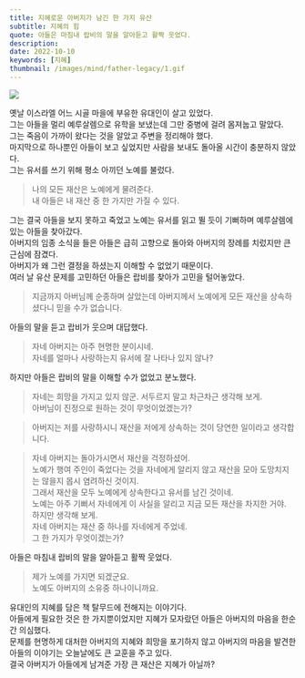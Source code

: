 ```yaml
---
title: 지혜로운 아버지가 남긴 한 가지 유산
subtitle: 지혜의 힘
quote: 아들은 마침내 랍비의 말을 알아듣고 활짝 웃었다.  
description: 
date: 2022-10-10
keywords: [지혜]
thumbnail: /images/mind/father-legacy/1.gif
---
```


![](/images/mind/father-legacy/1.gif)

옛날 이스라엘 어느 시골 마을에 부유한 유대인이 살고 있었다.  
그는 아들을 멀리 예루살렘으로 유학을 보냈는데 그만 중병에 걸려 몸져눕고 말았다.  
그는 죽음이 가까이 왔다는 것을 알았고 주변을 정리해야 했다.  
마지막으로 하나뿐인 아들이 보고 싶었지만 사람을 보내도 돌아올 시간이 충분하지 않았다.  
그는 유서를 쓰기 위해 평소 아끼던 노예를 불렀다.  

> 나의 모든 재산은 노예에게 물려준다.  
> 내 아들은 내 재산 중 한 가지만 가질 수 있다.  

그는 결국 아들을 보지 못하고 죽었고 노예는 유서를 읽고 뛸 듯이 기뻐하며 예루살렘에 있는 아들을 찾아갔다.  
아버지의 임종 소식을 들은 아들은 급히 고향으로 돌아와 아버지의 장례를 치렀지만 큰 근심에 잠겼다.  
아버지가 왜 그런 결정을 하셨는지 이해할 수 없었기 때문이다.  
여러 날 유산 문제를 고민하던 아들은 랍비를 찾아가 고민을 털어놓았다.  

> 지금까지 아버님께 순종하며 살았는데 아버지께서 노예에게 모든 재산을 상속하셨다니 믿을 수가 없습니다.  

아들의 말을 듣고 랍비가 웃으며 대답했다.  

> 자네 아버지는 아주 현명한 분이시네.  
> 자네를 얼마나 사랑하는지 유서에 잘 나타나 있지 않나?

하지만 아들은 랍비의 말을 이해할 수가 없었고 분노했다.  

> 자네는 희망을 가지고 있지 않군. 
> 서두르지 말고 차근차근 생각해 보게.  
> 아버님이 진정으로 원하는 것이 무엇이었겠는가?

> 아버지는 저를 사랑하시니 재산을 저에게 상속하는 것이 당연한 일이라고 생각합니다.  

> 자네 아버지는 돌아가시면서 재산을 걱정하셨어.  
> 노예가 행여 주인이 죽었다는 것을 자네에게 알리지 않고 재산을 모아 도망치지는 않을지 몹시 염려하신 것이지.  
> 그래서 재산을 모두 노예에게 상속한다고 유서를 남긴 것이네.  
> 노예는 아주 기뻐서 자네에게 이 사실을 알리고 지금 모든 재산을 차지한 거야.  
> 하지만 생각해 보게.  
> 자네 아버지는 재산 중 하나를 자네에게 주었네.  
> 그 한 가지가 무엇이겠는가?

아들은 마침내 랍비의 말을 알아듣고 활짝 웃었다.  

> 제가 노예를 가지면 되겠군요.  
> 노예도 아버지의 소유중 하나이니까요.  

유대인의 지혜를 담은 책 탈무드에 전해지는 이야기다.  
아들에게 필요한 것은 한 가지뿐이었지만 지혜가 모자랐던 아들은 아버지의 마음을 한순간 의심했다.  
문제를 현명하게 대처한 아버지의 지혜와 희망을 포기하지 않고 아버지의 마음을 발견한 아들의 이야기는 오늘날에도 큰 교훈을 주고 있다.  
결국 아버지가 아들에게 남겨준 가장 큰 재산은 지혜가 아닐까?